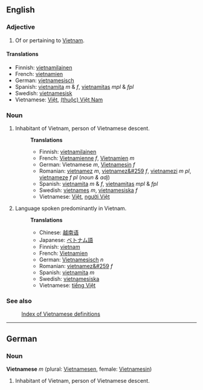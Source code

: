 ==English==
===Adjective===
#Of or pertaining to [[Vietnam]].

====Translations====
*Finnish: [[vietnamilainen]]
*French: [[vietnamien]]
*German: [[vietnamesisch]]
*Spanish: [[vietnamita]] ''m'' &amp; ''f'', [[vietnamitas]] ''mpl'' &amp; ''fpl''
*Swedish: [[vietnamesisk]]
*Vietnamese: [[Việt]], [[Việt Nam|(thuộc) Việt Nam]]

===Noun===
#Inhabitant of Vietnam, person of Vietnamese descent.
#:'''Translations'''
#:*Finnish: [[vietnamilainen]]
#:*French: [[Vietnamienne]] ''f'', [[Vietnamien]] ''m''
#:*German: Vietnamese ''m'', [[Vietnamesin]] ''f''
#:*Romanian: [[vietnamez]] ''m'', [[vietnamez&#259]] ''f'', [[vietnamezi]] ''m pl'', [[vietnameze]] ''f pl'' (''noun & adj'')
#:*Spanish: [[vietnamita]] ''m'' &amp; ''f'', [[vietnamitas]] ''mpl'' &amp; ''fpl''
#:*Swedish: [[vietnames]] ''m'', [[vietnamesiska]] ''f''
#:*Vietnamese: [[Việt]], [[người Việt]]
#Language spoken predominantly in Vietnam.
#:'''Translations'''
#:*Chinese: [[越南语]]
#:*Japanese: [[ベトナム語]]
#:*Finnish: [[vietnam]]
#:*French: [[Vietnamien]]
#:*German: [[Vietnamesisch]] ''n''
#:*Romanian: [[vietnamez&#259]] ''f''
#:*Spanish: [[vietnamita]] ''m''
#:*Swedish: [[vietnamesiska]]
#:*Vietnamese: [[tiếng Việt]]

===See also===
:[[Wiktionary:Vietnamese index|Index of Vietnamese definitions]]

----

==German==

===Noun===
'''Vietnamese''' ''m'' (plural: [[Vietnamesen]], female: [[Vietnamesin]])

#Inhabitant of Vietnam, person of Vietnamese descent.